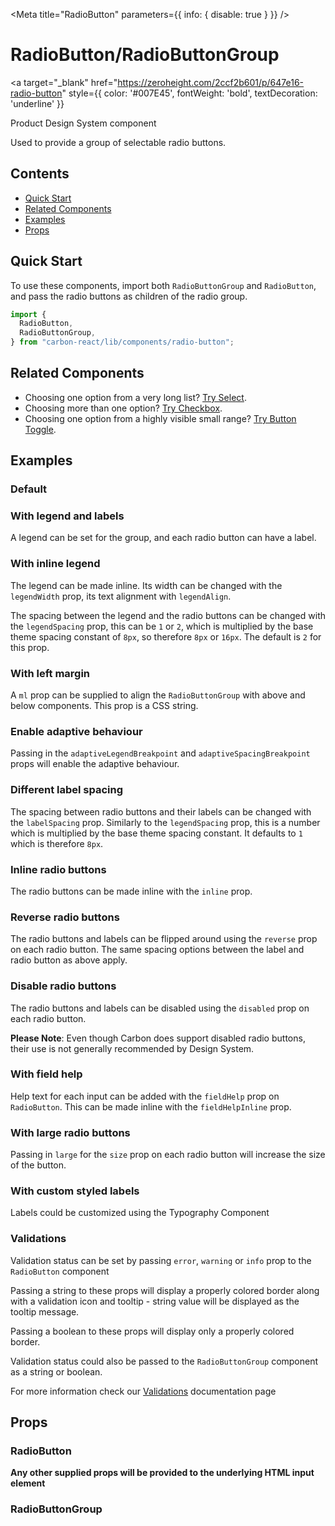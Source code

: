 

<Meta title="RadioButton" parameters={{ info: { disable: true } }} />

# RadioButton/RadioButtonGroup

<a
  target="_blank"
  href="https://zeroheight.com/2ccf2b601/p/647e16-radio-button"
  style={{ color: '#007E45', fontWeight: 'bold', textDecoration: 'underline' }}
>
  Product Design System component 
</a>

Used to provide a group of selectable radio buttons.

## Contents

- [Quick Start](#quick-start)
- [Related Components](#related-components)
- [Examples](#examples)
- [Props](#props)

## Quick Start

To use these components, import both `RadioButtonGroup` and `RadioButton`, and pass the radio buttons as children of the radio group.

```javascript
import {
  RadioButton,
  RadioButtonGroup,
} from "carbon-react/lib/components/radio-button";
```

## Related Components

- Choosing one option from a very long list? [Try Select](/docs/select--default-story "Try Select").
- Choosing more than one option? [Try Checkbox](/docs/checkbox--default-story "Try Checkbox").
- Choosing one option from a highly visible small range? [Try Button Toggle](/story/button-toggle--default "Try Button Toggle").

## Examples

### Default

<Canvas>
  <Story name="default" story={stories.Default} />
</Canvas>

### With legend and labels

A legend can be set for the group, and each radio button can have a label.

<Canvas>
  <Story name="with legend and labels" story={stories.WithLegendAndLabels} />
</Canvas>


### With inline legend

The legend can be made inline. Its width can be changed with the `legendWidth` prop, its text alignment with `legendAlign`.

The spacing between the legend and the radio buttons can be changed with the `legendSpacing` prop, this can be `1` or `2`, which is multiplied by the base theme spacing constant of `8px`, so therefore `8px` or `16px`. The default is `2` for this prop.

<Canvas>
  <Story name="with inline legend" story={stories.WithInlineLegend} />
</Canvas>

### With left margin

A `ml` prop can be supplied to align the `RadioButtonGroup` with above and below components. This prop is a CSS string.

<Canvas>
  <Story name="with left margin" story={stories.WithLeftMargin} />
</Canvas>

### Enable adaptive behaviour

Passing in the `adaptiveLegendBreakpoint` and `adaptiveSpacingBreakpoint` props will enable the adaptive behaviour.

<Canvas>
  <Story name="enable adaptive behaviour" story={stories.EnableAdaptiveBehaviour} />
</Canvas>

### Different label spacing

The spacing between radio buttons and their labels can be changed with the `labelSpacing` prop. Similarly to the `legendSpacing` prop, this is a number which is multiplied by the base theme spacing constant. It defaults to `1` which is therefore `8px`.

<Canvas>
  <Story name="different label spacing" story={stories.DifferentLabelSpacing} />
</Canvas>

### Inline radio buttons

The radio buttons can be made inline with the `inline` prop.

<Canvas>
  <Story name="inline radio buttons" story={stories.InlineRadioButtons} />
</Canvas>

### Reverse radio buttons

The radio buttons and labels can be flipped around using the `reverse` prop on each radio button. The same spacing options between the label and radio button as above apply.

<Canvas>
  <Story name="reverse radio buttons" story={stories.ReverseRadioButtons} />
</Canvas>

### Disable radio buttons

The radio buttons and labels can be disabled using the `disabled` prop on each radio button.

**Please Note**: Even though Carbon does support disabled radio buttons, their use is not generally recommended by Design System.

<Canvas>
  <Story name="disable radio buttons" story={stories.DisableRadioButtons} />
</Canvas>

### With field help

Help text for each input can be added with the `fieldHelp` prop on `RadioButton`. This can be made inline with the `fieldHelpInline` prop.

<Canvas>
  <Story name="with field help" story={stories.WithFieldHelp} />
</Canvas>

### With large radio buttons

Passing in `large` for the `size` prop on each radio button will increase the size of the button.

<Canvas>
  <Story name="with large radio buttons" story={stories.WithLargeRadioButtons} />
</Canvas>

### With custom styled labels

Labels could be customized using the Typography Component

<Canvas>
  <Story name="with custom styled label" story={stories.WithCustomStyledLabels} />
</Canvas>

### Validations

Validation status can be set by passing `error`, `warning` or `info` prop to the `RadioButton` component

Passing a string to these props will display a properly colored border along with a validation icon and tooltip - string value will be displayed as the tooltip message.

Passing a boolean to these props will display only a properly colored border.

Validation status could also be passed to the `RadioButtonGroup` component as a string or boolean. 

For more information check our [Validations](?path=/docs/documentation-validations--grouped-input-validation#grouped-inputs) documentation page

## Props

### RadioButton

<StyledSystemProps of={RadioButton} margin noHeader />

**Any other supplied props will be provided to the underlying HTML input element**

### RadioButtonGroup

<StyledSystemProps of={RadioButtonGroup} margin noHeader />
